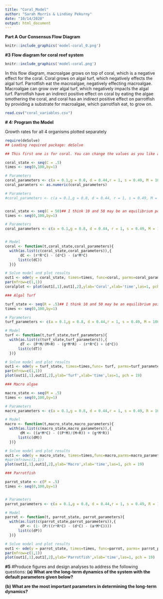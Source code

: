 ```yaml
---
title: "Coral_Model"
author: "Sarah Morris & Lindsey Pekurny"
date: "10/14/2020"
output: html_document
---
```


**Part A**
**Our Consensus Flow Diagram**

```r

knitr::include_graphics('model-coral_0.png')

```
**#3**
**Flow diagram for coral reef system**

```r
knitr::include_graphics('model-coral.png')
```

In this flow diagram, macroalgae grows on top of coral, which is a negative effect for the coral. Coral grows on algal turf, which negatively effects the algal turf. Parrotfish eat the macroalgae, negatively effecting macroalgae. Macroalgae can grow over algal turf, which negatively impacts the algal turf. Parrotfish have an indirect positive effect on coral by eating the algae smothering the coral, and coral has an indirect positive effect on parrotfish by providing a substrate for macroalgae, which parrotfish eat, to grow on. 

```r
read.csv("coral_variables.csv")
```

**# 4: Program the Model**  

  Growth rates for all 4 organisms plotted separately 
  
```r

require(deSolve)
## Loading required package: deSolve

## This first one is for coral. You can change the values as you like and see how coral's growth rate is influenced. I am confused on what 'state' does?

coral_state <- seq(C = .5)
times <- seq(0,100,by=1)

# Parameters
coral_parameters <- c(a = 0.1,g = 0.8, d = 0.44,r = 1, s = 0.49, M = 100, R = 100, C = 0)
coral_paramters <- as.numeric(coral_parameters)

# Parameters
#coral_parameters <- c(a = 0.1,g = 0.8, d = 0.44, r = 1, s = 0.49, M = 100, R = 100)


coral_state <- seq(C = 50)## I think 10 and 50 may be an equilibrium point
times <- seq(0,100,by=1)

# Parameters
coral_parameters <- c(a = 0.1,g = 0.8, d = 0.44, r = 1, s = 0.49, M = 100, R = 100, C = 0)


# Model
coral <- function(t,coral_state,coral_parameters){
  with(as.list(c(coral_state,coral_parameters)),{
       dC <- (r*R*C) - (d*C) - (a*M*C)
      list(c(dC))   
  })}

# Solve model and plot results
out1 <- ode(y = coral_state, times=times, func=coral, parms=coral_parameters)
par(mfrow=c(1,1))
coralplot <- plot(out1[,1],out1[,2],ylab='Coral',xlab='time',las=1, pch = 19)

```


``` r
### Algal Turf

turf_state <- seq(R = .5)## I think 10 and 50 may be an equilibrium point
times <- seq(0,100,by=1)

# Parameters
turf_parameters <- c(a = 0.1,g = 0.8, d = 0.44,r = 1, s = 0.49, M = 100, P = 10, C = 0, R = 100)

# Model
turf <- function(t,turf_state,turf_parameters){
  with(as.list(c(turf_state,turf_parameters)),{
       dT <- (P*M/(M+R) - (g*M*R) - (r*R*C) + (d*C))
      list(c(dT))   
  })}

# Solve model and plot results
out1 <- ode(y = turf_state, times=times,func= turf, parms=turf_parameters)
par(mfrow=c(1,1))
plot(out1[,1],out1[,2],ylab='Turf',xlab='time',las=1, pch = 19)

```

``` r

### Macro algae

macro_state <- seq(M = .5)
times <- seq(0,100,by=1)

# Parameters
macro_parameters <- c(a = 0.1,g = 0.8, d = 0.44,r = 1, s = 0.49, R = 100, P = 10, C = 0, M = 100)

# Model
macro <- function(t,macro_state,macro_parameters){
  with(as.list(c(macro_state,macro_parameters)),{
       dM <- ((a*M*C) - ((P*M)/(M+R)) + (g*M*R))
      list(c(dM))   
  })}

# Solve model and plot results
out1 <- ode(y = macro_state, times=times,func=macro,parms=macro_parameters)
#par(mfrow=c(1,1))
plot(out1[,1],out1[,2],ylab='Macro',xlab='time',las=1, pch = 19)

```

``` r

### Parrotfish

parrot_state <- c(P = .5)
times <- seq(0,100,by=1)


# Parameters
parrot_parameters <- c(a = 0.1,g = 0.8, d = 0.44,r = 1, s = 0.49, R = 100, M = 100, C = 0)

# Model
parrot <- function(t, parrot_state, parrot_parameters){
  with(as.list(c(parrot_state,parrot_parameters)),{
       dP <- (1- (P/((r*R*C) - (d*C) - (a*M*C))))
      list(c(dP))   
  })}

# Solve model and plot results
out1 <- ode(y = parrot_state, times=times, func=parrot, parms= parrot_parameters)
par(mfrow=c(1,1))
plot(out1[,1],out1[,2],ylab='Parrotfish',xlab='time',las=1, pch = 19)


```

**#5**
#Produce figures and design analyses to address the following questions: 
**(a) What are the long-term dynamics of the system with the default parameters given below?**

**(b) What are the most important parameters in determining the long-term dynamics?**

